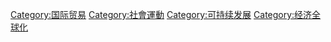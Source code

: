 {{catmore}}
{{Commonscat|Fair trade}}

[[Category:国际贸易|Category:国际贸易]]
[[Category:社會運動|Category:社會運動]]
[[Category:可持续发展|Category:可持续发展]]
[[Category:经济全球化|Category:经济全球化]]